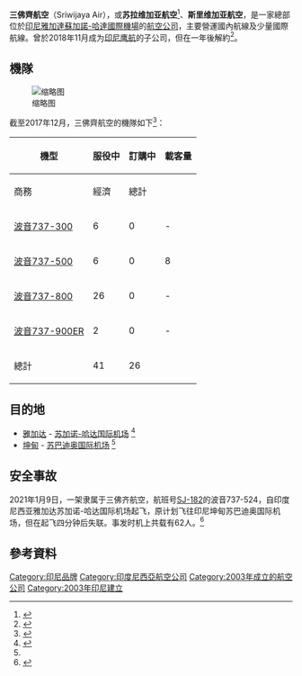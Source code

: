 {{Infobox Airline
|airline=三佛齊航空 <br> Sriwijaya Air
|logo=Sriwijaya air.png
|logo_size=
|IATA=SJ
|ICAO=SJY
|callsign=SRIWIJAYA
|parent=[[印度尼西亚鹰航空|印度尼西亚鹰航空]]
|company_slogan=Your Flying Partner
|founded={{Start date and age|2003}}
|headquarters={{IDN}}[[雅加達|雅加達]]
|key_people=
|hubs={{flagicon|IDN}}[[蘇加諾-哈達國際機場|蘇加諾-哈達國際機場]]
|fleet_size=38
|destinations=38
|website= [http://www.sriwijayaair.co.id/ sriwijayaair.co.id]
}}

'''三佛齊航空'''（Sriwijaya Air），或'''苏拉维加亚航空'''<ref>{{cite web |title=航运条款和条件 |url=https://chn.sriwijayaair.co.id/SJ-Eticket/download/pdf/term_n_condition.pdf |website=Sriwijaya Air |accessdate=2021-01-09 |archive-date=2021-01-11 |archive-url=https://web.archive.org/web/20210111133315/https://chn.sriwijayaair.co.id/SJ-Eticket/download/pdf/term_n_condition.pdf |dead-url=no }}</ref>、'''斯里维加亚航空'''，是一家總部位於[[印尼|印尼]][[雅加達|雅加達]][[蘇加諾-哈達國際機場|蘇加諾-哈達國際機場]]的[[航空公司|航空公司]]，主要營運國內航線及少量國際航線。曾於2018年11月成为[[印尼鹰航|印尼鹰航]]的子公司，但在一年後解約<ref>{{Cite web|last=Meszaros|first=Jennifer|title=Sriwijaya Air Severs Garuda Ties, Raising Safety Concerns|url=https://www.ainonline.com/aviation-news/air-transport/2019-11-12/sriwijaya-air-severs-garuda-ties-raising-safety-concerns|access-date=2021-01-10|website=Aviation International News|language=en|archive-date=2021-02-25|archive-url=https://web.archive.org/web/20210225223031/https://www.ainonline.com/aviation-news/air-transport/2019-11-12/sriwijaya-air-severs-garuda-ties-raising-safety-concerns|dead-url=no}}</ref>。

==機隊==
[[File:PK-CKC_B737-4Q8_Sriwijaya_Air_(8102324264).jpg|缩略图]]

截至2017年12月，三佛齊航空的機隊如下<ref>{{cite web|url=http://www.ch-aviation.ch/aircraft.php?search=set&airline=SJY&al_op=1/airlinepage.php|title=Sriwijaya Air fleet list|publisher=CH-Aviation}}{{Dead link|date=2020年1月 |bot=InternetArchiveBot |fix-attempted=yes }}</ref>：
{| class="wikitable"
|-
!rowspan="2"|機型
!rowspan="2"|服役中
!rowspan="2"|訂購中
!colspan="3"|載客量
|-
!商務
!經濟
!總計
|-
|[[波音737#737-300|波音737-300]]   || 6 || 0 || - ||148||148
|-
|[[波音737#737-500|波音737-500]]   || 6 || 0 || 8 ||112||120
|-
|[[波音737#737-800|波音737-800]]   ||26 || 0 || - ||189||189
|-
|[[波音737#737-900|波音737-900ER]] || 2 || 0 || - ||220||220
|-
!總計                     !! 41 !! 26 !! style="text-align:center;" colspan="3"|
|}

==目的地==
*[[雅加达|雅加达]] - [[苏加诺-哈达国际机场|苏加诺-哈达国际机场]] <ref name="#1">{{Cite web |url=https://www.airmagz.com/54069/jelang-imlek-2020-sriwijaya-air-tambah-rute-penerbangan.html |title=存档副本 |accessdate=2020-04-18 |archive-date=2020-03-25 |archive-url=https://web.archive.org/web/20200325123907/https://www.airmagz.com/54069/jelang-imlek-2020-sriwijaya-air-tambah-rute-penerbangan.html |dead-url=no }}</ref>
*[[坤甸|坤甸]] - [[苏巴迪奥国际机场|苏巴迪奥国际机场]] <ref name="#1"/>

==安全事故==
{{seealso|三佛齐航空182号班机空难}}
2021年1月9日，一架隶属于三佛齐航空，航班号[[三佛齐航空182号班机失联事件|SJ-182]]的波音737-524，自印度尼西亚雅加达苏加诺-哈达国际机场起飞，原计划飞往印尼坤甸苏巴迪奥国际机场，但在起飞四分钟后失联。事发时机上共载有62人。<ref>{{cite news |title=印尼有飞机据报起飞后不久失联 |url=https://news.rthk.hk/rthk/ch/component/k2/1569553-20210109.htm |accessdate=2021-01-09 |agency=香港电台 |archive-date=2021-01-12 |archive-url=https://web.archive.org/web/20210112084120/https://news.rthk.hk/rthk/ch/component/k2/1569553-20210109.htm |dead-url=no }}</ref>

==參考資料==
{{reflist}}
[[Category:印尼品牌|Category:印尼品牌]]
[[Category:印度尼西亞航空公司|Category:印度尼西亞航空公司]]
[[Category:2003年成立的航空公司|Category:2003年成立的航空公司]]
[[Category:2003年印尼建立|Category:2003年印尼建立]]